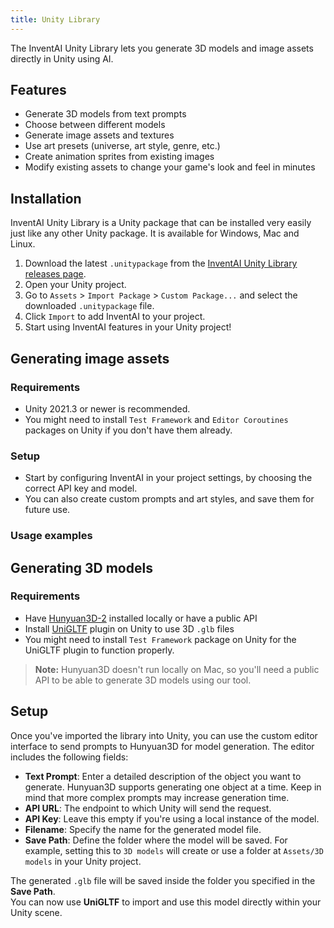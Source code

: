 ```yaml
---
title: Unity Library
---
```


The InventAI Unity Library lets you generate 3D models and image assets directly in Unity using AI.

## Features

- Generate 3D models from text prompts
- Choose between different models
- Generate image assets and textures
- Use art presets (universe, art style, genre, etc.)
- Create animation sprites from existing images
- Modify existing assets to change your game's look and feel in minutes

## Installation

InventAI Unity Library is a Unity package that can be installed very easily just like any other Unity package. It is available for Windows, Mac and Linux.

1. Download the latest `.unitypackage` from the [InventAI Unity Library releases page](https://github.com/InventaiSIL/library/releases).
2. Open your Unity project.
3. Go to `Assets` > `Import Package` > `Custom Package...` and select the downloaded `.unitypackage` file.
4. Click `Import` to add InventAI to your project.
5. Start using InventAI features in your Unity project!

## Generating image assets

### Requirements

- Unity 2021.3 or newer is recommended.
- You might need to install `Test Framework` and `Editor Coroutines` packages on Unity if you don't have them already.

### Setup

- Start by configuring InventAI in your project settings, by choosing the correct API key and model.
- You can also create custom prompts and art styles, and save them for future use.

### Usage examples

## Generating 3D models

### Requirements

- Have [Hunyuan3D-2](https://github.com/Tencent/Hunyuan3D-2) installed locally or have a public API
- Install [UniGLTF](https://github.com/ousttrue/UniGLTF/releases) plugin on Unity to use 3D `.glb` files
- You might need to install `Test Framework` package on Unity for the UniGLTF plugin to function properly.

> **Note:** Hunyuan3D doesn't run locally on Mac, so you'll need a public API to be able to generate 3D models using our tool.

## Setup

Once you've imported the library into Unity, you can use the custom editor interface to send prompts to Hunyuan3D for model generation. The editor includes the following fields:

- **Text Prompt**: Enter a detailed description of the object you want to generate. Hunyuan3D supports generating one object at a time. Keep in mind that more complex prompts may increase generation time.
- **API URL**: The endpoint to which Unity will send the request.
- **API Key**: Leave this empty if you're using a local instance of the model.
- **Filename**: Specify the name for the generated model file.
- **Save Path**: Define the folder where the model will be saved. For example, setting this to `3D models` will create or use a folder at `Assets/3D models` in your Unity project.

The generated `.glb` file will be saved inside the folder you specified in the **Save Path**.  
You can now use **UniGLTF** to import and use this model directly within your Unity scene.
